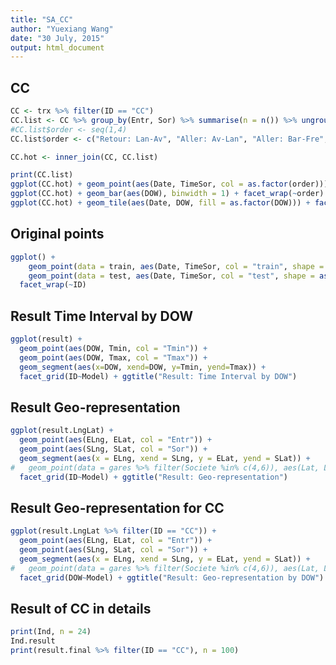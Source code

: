 ```yaml
---
title: "SA_CC"
author: "Yuexiang Wang"
date: "30 July, 2015"
output: html_document
---
```


## CC

```r
CC <- trx %>% filter(ID == "CC")
CC.list <- CC %>% group_by(Entr, Sor) %>% summarise(n = n()) %>% ungroup() %>% arrange(desc(n)) %>% slice(1:4)
#CC.list$order <- seq(1,4)
CC.list$order <- c("Retour: Lan-Av", "Aller: Av-Lan", "Aller: Bar-Fre", "Retour: Fre-Bar")

CC.hot <- inner_join(CC, CC.list)

print(CC.list)
ggplot(CC.hot) + geom_point(aes(Date, TimeSor, col = as.factor(order))) + ggtitle("Date ~ TimeSor")
ggplot(CC.hot) + geom_bar(aes(DOW), binwidth = 1) + facet_wrap(~order) + ggtitle("Distribution by DOW")
ggplot(CC.hot) + geom_tile(aes(Date, DOW, fill = as.factor(DOW))) + facet_wrap(~order)
```


## Original points
```r
ggplot() +
	geom_point(data = train, aes(Date, TimeSor, col = "train", shape = as.factor(DOW))) +
	geom_point(data = test, aes(Date, TimeSor, col = "test", shape = as.factor(DOW))) +
  facet_wrap(~ID) 
```

## Result Time Interval by DOW
```r
ggplot(result) + 
  geom_point(aes(DOW, Tmin, col = "Tmin")) +  
  geom_point(aes(DOW, Tmax, col = "Tmax")) +
  geom_segment(aes(x=DOW, xend=DOW, y=Tmin, yend=Tmax)) +
  facet_grid(ID~Model) + ggtitle("Result: Time Interval by DOW")
```

## Result Geo-representation
```r
ggplot(result.LngLat) +  
  geom_point(aes(ELng, ELat, col = "Entr")) +
  geom_point(aes(SLng, SLat, col = "Sor")) +
  geom_segment(aes(x = ELng, xend = SLng, y = ELat, yend = SLat)) + 
#	geom_point(data = gares %>% filter(Societe %in% c(4,6)), aes(Lat, Lng, col = as.factor(Societe))) +
  facet_grid(ID~Model) + ggtitle("Result: Geo-representation")
```

## Result Geo-representation for CC
```r
ggplot(result.LngLat %>% filter(ID == "CC")) +
  geom_point(aes(ELng, ELat, col = "Entr")) + 
  geom_point(aes(SLng, SLat, col = "Sor")) + 
  geom_segment(aes(x = ELng, xend = SLng, y = ELat, yend = SLat)) + 
#	geom_point(data = gares %>% filter(Societe %in% c(4,6)), aes(Lat, Lng, col = as.factor(Societe))) +
  facet_grid(DOW~Model) + ggtitle("Result: Geo-representation by DOW")
```


## Result of CC in details
```r
print(Ind, n = 24)
Ind.result
print(result.final %>% filter(ID == "CC"), n = 100) 
```